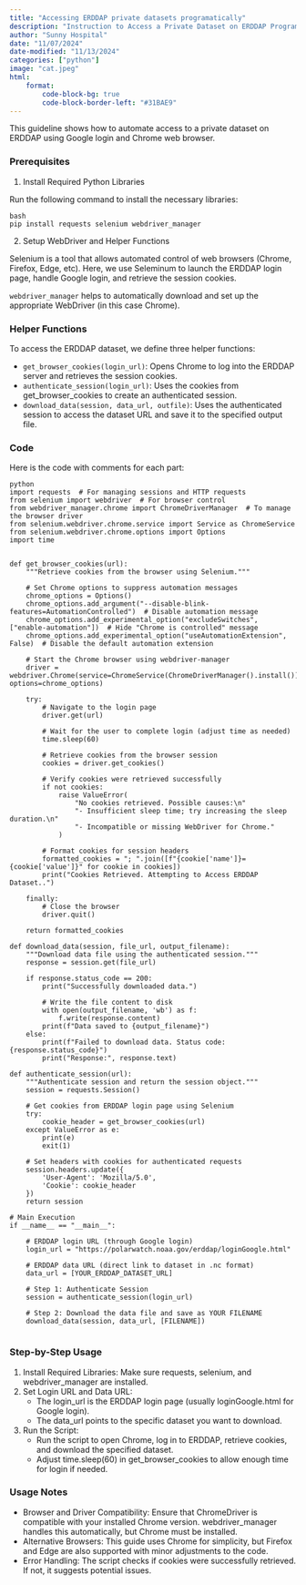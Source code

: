 ```yaml
---
title: "Accessing ERDDAP private datasets programatically"
description: "Instruction to Access a Private Dataset on ERDDAP Programmatically Using Python with Selenium"
author: "Sunny Hospital"
date: "11/07/2024"
date-modified: "11/13/2024"
categories: ["python"]
image: "cat.jpeg"
html:
    format:
        code-block-bg: true
        code-block-border-left: "#31BAE9"
---
```



This guideline shows how to automate access to a private dataset on ERDDAP using Google login and Chrome web browser.


### Prerequisites

1. Install Required Python Libraries

Run the following command to install the necessary libraries:

``` 
{bash}

pip install requests selenium webdriver_manager

```

2.  Setup WebDriver and Helper Functions

Selenium is a tool that allows automated control of web browsers (Chrome, Firefox, Edge, etc). Here, we use Seleminum to launch the ERDDAP login page, handle Google login, and retrieve the session cookies.

`webdriver_manager` helps to automatically download and set up the appropriate WebDriver (in this case Chrome).

### Helper Functions

To access the ERDDAP dataset, we define three helper functions:

* `get_browser_cookies(login_url)`: Opens Chrome to log into the ERDDAP server and retrieves the session cookies.
* `authenticate_session(login_url)`: Uses the cookies from get_browser_cookies to create an authenticated session.
* `download_data(session, data_url, outfile)`: Uses the authenticated session to access the dataset URL and save it to the specified output file.

### Code
Here is the code with comments for each part:

```
{python}

import requests  # For managing sessions and HTTP requests
from selenium import webdriver  # For browser control
from webdriver_manager.chrome import ChromeDriverManager  # To manage the browser driver
from selenium.webdriver.chrome.service import Service as ChromeService
from selenium.webdriver.chrome.options import Options
import time


def get_browser_cookies(url):
    """Retrieve cookies from the browser using Selenium."""
    
    # Set Chrome options to suppress automation messages
    chrome_options = Options()
    chrome_options.add_argument("--disable-blink-features=AutomationControlled")  # Disable automation message
    chrome_options.add_experimental_option("excludeSwitches", ["enable-automation"])  # Hide "Chrome is controlled" message
    chrome_options.add_experimental_option("useAutomationExtension", False)  # Disable the default automation extension

    # Start the Chrome browser using webdriver-manager
    driver = webdriver.Chrome(service=ChromeService(ChromeDriverManager().install()), options=chrome_options)

    try:
        # Navigate to the login page
        driver.get(url)
        
        # Wait for the user to complete login (adjust time as needed)
        time.sleep(60)  

        # Retrieve cookies from the browser session
        cookies = driver.get_cookies()
        
        # Verify cookies were retrieved successfully
        if not cookies:
            raise ValueError(
                "No cookies retrieved. Possible causes:\n"
                "- Insufficient sleep time; try increasing the sleep duration.\n"
                "- Incompatible or missing WebDriver for Chrome."
            )

        # Format cookies for session headers
        formatted_cookies = "; ".join([f"{cookie['name']}={cookie['value']}" for cookie in cookies])
        print("Cookies Retrieved. Attempting to Access ERDDAP Dataset..")
        
    finally:
        # Close the browser
        driver.quit()
    
    return formatted_cookies

def download_data(session, file_url, output_filename):
    """Download data file using the authenticated session."""
    response = session.get(file_url)

    if response.status_code == 200:
        print("Successfully downloaded data.")

        # Write the file content to disk
        with open(output_filename, 'wb') as f:
            f.write(response.content)
        print(f"Data saved to {output_filename}")
    else:
        print(f"Failed to download data. Status code: {response.status_code}")
        print("Response:", response.text)

def authenticate_session(url):
    """Authenticate session and return the session object."""
    session = requests.Session()

    # Get cookies from ERDDAP login page using Selenium
    try:
        cookie_header = get_browser_cookies(url)
    except ValueError as e:
        print(e)
        exit(1)

    # Set headers with cookies for authenticated requests
    session.headers.update({
        'User-Agent': 'Mozilla/5.0',
        'Cookie': cookie_header
    })
    return session

# Main Execution
if __name__ == "__main__":

    # ERDDAP login URL (through Google login)
    login_url = "https://polarwatch.noaa.gov/erddap/loginGoogle.html"
    
    # ERDDAP data URL (direct link to dataset in .nc format)
    data_url = [YOUR_ERDDAP_DATASET_URL]
    
    # Step 1: Authenticate Session
    session = authenticate_session(login_url)

    # Step 2: Download the data file and save as YOUR FILENAME
    download_data(session, data_url, [FILENAME])


```


### Step-by-Step Usage

1. Install Required Libraries: Make sure requests, selenium, and webdriver_manager are installed.
2. Set Login URL and Data URL:
    * The login_url is the ERDDAP login page (usually loginGoogle.html for Google login).
    * The data_url points to the specific dataset you want to download.

3. Run the Script:
    * Run the script to open Chrome, log in to ERDDAP, retrieve cookies, and download the specified dataset.
    * Adjust time.sleep(60) in get_browser_cookies to allow enough time for login if needed.

### Usage Notes
* Browser and Driver Compatibility: Ensure that ChromeDriver is compatible with your installed Chrome version. 
webdriver_manager handles this automatically, but Chrome must be installed.
* Alternative Browsers: This guide uses Chrome for simplicity, but Firefox and Edge are also supported with minor adjustments to the code.
* Error Handling: The script checks if cookies were successfully retrieved. If not, it suggests potential issues.

